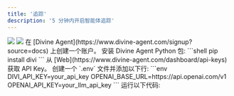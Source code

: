 ```yaml
---
title: '追踪'
description: '5 分钟内开启智能体追踪'
---
```



<img className="block dark:hidden" src="/images/pirate-example.png" />
<img className="hidden dark:block" src="/images/pirate-example-dark.png" />

<Steps>
    <Step title="创建账户">
        在 [Divine Agent](https://www.divine-agent.com/signup?source=docs) 上创建一个账户。
    </Step>
    <Step title="安装 Divi">
        安装 Divine Agent Python 包:
        ```shell
        pip install divi
        ```
    </Step>
    <Step title="获取 API Key">
      从 [Web](https://www.divine-agent.com/dashboard/api-keys) 获取 API Key。
    </Step>
    <Step title="设置环境">
        创建一个 `.env` 文件并添加以下行:
        ```env
        DIVI_API_KEY=your_api_key
        OPENAI_BASE_URL=https://api.openai.com/v1
        OPENAI_API_KEY=your_llm_api_key
        ```
    </Step>
    <Step title="追踪 Pirate Agent">
        运行以下代码:
        <PirateExample />
    </Step>
</Steps>
